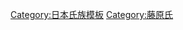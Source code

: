 {{Navbox
|bodyclass=hlist

|name=藤原氏長者
|title=[[file:SagariFuji.png|20px|下藤紋]] [[藤氏長者]]
|groupstyle=text-align:center
|group1=飛鳥時代
|list1=
*[[藤原鎌足]]{{smaller| 669}}
*[[中臣意美麻呂]]{{smaller| 669-698}}
|group2=奈良時代
|list2=
*[[藤原不比等]]{{smaller| 698-720}}
*[[藤原房前]]{{smaller| 720-737}}
*[[藤原武智麻呂]]{{smaller| 737}}
*[[藤原豐成]]{{smaller| 737-757}}
*[[藤原仲麻呂]]{{smaller| 757-764}}
*藤原豐成{{smaller| 764-766}}
*[[藤原永手]]{{smaller| 766-771}}
*[[藤原良繼]]{{smaller| 771-777}}
*[[藤原魚名]]{{smaller| 778-782}}
*[[藤原田麻呂]]{{smaller| 782-783}}
*[[藤原是公]]{{smaller| 783-789}}
|group3=平安時代
|list3=
*[[藤原繼繩]]{{smaller| 789-796}}
*[[藤原內麻呂]]{{smaller| 796-812}}
*[[藤原園人]]{{smaller| 812-818}}
*[[藤原冬嗣]]{{smaller| 818-826}}
*[[藤原緒嗣]]{{smaller| 826-843}}
*[[藤原良房]]{{smaller| 843-872}}
*[[藤原基經]]{{smaller| 872-891}}
*[[藤原良世]]{{smaller| 891-897}}
*[[藤原時平]]{{smaller| 897-909}}
*[[藤原忠平]]{{smaller| 909-949}}
*[[藤原實賴]]{{smaller| 949-970}}
*[[藤原伊尹]]{{smaller| 970-972}}
*[[藤原賴忠]]{{smaller| 972-974}}
*[[藤原兼通]]{{smaller| 974-977}}
*[[藤原賴忠]]{{smaller| 977-986}}
*[[藤原兼家]]{{smaller| 986-990}}
*[[藤原道隆]]{{smaller| 990-995}}
*[[藤原道兼]]{{smaller| 995}}
*[[藤原道長]]{{smaller| 995-1017}}
*[[藤原賴通]]{{smaller| 1017-1064}}
*[[藤原教通]]{{smaller| 1064-1075}}
*[[藤原師實]]{{smaller| 1075-1094}}
*[[藤原師通]]{{smaller| 1094-1098}}
*[[藤原忠實]]{{smaller| 1098-1121}}
*[[藤原忠通]]{{smaller| 1121-1150}}
*[[藤原賴長]]{{smaller| 1150-1156}}
*藤原忠通{{smaller| 1156-1158}}
*[[近衛基實]]{{smaller| 1158-1166}}
*[[藤原基房|松殿基房]]{{smaller| 1166-1179}}
*[[近衛基通]]{{smaller| 1179-1183}}
*[[松殿師家]]{{smaller| 1183-1184}}
*近衛基通{{smaller| 1184-1186}}
|group4=鎌倉時代
|list4=
*[[九條兼實]]{{smaller| 1186-1196}}
*[[近衛基通]]{{smaller| 1196-1202}}
*[[九條良經]]{{smaller| 1202-1206}}
*[[近衛家實]]{{smaller| 1206-1221}}
*[[九條道家]]{{smaller| 1221}}
*近衛家實{{smaller| 1221-1228}}
*九條道家{{smaller| 1228-1231}}
*[[九條教實]]{{smaller| 1231-1235}}
*九條道家{{smaller| 1235-1237}}
*[[近衛兼經]]{{smaller| 1237-1242}}
*[[二條良實]]{{smaller| 1242-1246}}
*[[一條實經]]{{smaller| 1246-1247}}
*近衛兼經{{smaller| 1247-1252}}
*[[鷹司兼平]]{{smaller| 1252-1261}}
*二條良實{{smaller| 1261-1265}}
*[[一條實經]]{{smaller| 1265-1267}}
*[[近衛基平]]{{smaller| 1267-1268}}
*[[鷹司基忠]]{{smaller| 1268-1273}}
*[[九條忠家]]{{smaller| 1273-1274}}
*[[一條家經]]{{smaller| 1274-1275}}
*鷹司兼平{{smaller| 1275-1287}}
*[[二條師忠]]{{smaller| 1287-1289}}
*[[近衛家基]]{{smaller| 1289-1291}}
*[[九條忠教]]{{smaller| 1291-1293}}
*[[近衛家基]]{{smaller| 1293-1296}}
*[[鷹司兼忠]]{{smaller| 1296-1299}}
*[[二條兼基]]{{smaller| 1299-1305}}
*[[九條師教]]{{smaller| 1305-1308}}
*[[鷹司冬平]]{{smaller| 1308-1313}}
*[[近衛家平]]{{smaller| 1313-1315}}
*鷹司冬平{{smaller| 1315-1316}}
*[[二條道平]]{{smaller| 1316-1318}}
*[[一條內經]]{{smaller| 1318-1323}}
*[[九條房實]]{{smaller| 1323-1324}}
*鷹司冬平{{smaller| 1324-1327}}
*二條道平{{smaller| 1327-1330}}
*[[近衛經忠]]{{smaller| 1330}}
*[[鷹司冬教]]{{smaller| 1330-1333}}
|group5=南北朝時代
|list5=
*二條道平{{smaller| 1333-1334}}
*近衛經忠{{smaller| 1334-1337}}
*[[近衛基嗣]]{{smaller| 1337-1338}}
*[[一條經通]]{{smaller| 1338-1342}}
*[[九條道教]]{{smaller| 1342}}
*[[鷹司師平]]{{smaller| 1342-1346}}
*[[二條良基]]{{smaller| 1346-1358}}
*[[九條經教]]{{smaller| 1358-1361}}
*[[近衛道嗣]]{{smaller| 1361-1363}}
*二條良基{{smaller| 1363-1367}}
*[[鷹司冬通]]{{smaller| 1367-1369}}
*[[二條師良]]{{smaller| 1369-1375}}
*[[九條忠基]]{{smaller| 1375-1379}}
*[[二條師嗣]]{{smaller| 1379-1382}}
*二條良基{{smaller| 1382-1387}}
*[[近衛兼嗣]]{{smaller| 1387-1388}}
*二條良基{{smaller| 1388}}
*二條師嗣{{smaller| 1388-1394}}
|group6=室町時代
|list6=
*[[一條經嗣]]{{smaller| 1394-1398}}
*[[二條師嗣]]{{smaller| 1398-1399}}
*一條經嗣{{smaller| 1399-1408}}
*[[近衛忠嗣]]{{smaller| 1408-1409}}
*[[二條滿基]]{{smaller| 1409-1410}}
*一條經嗣{{smaller| 1410-1418}}
*[[九條滿家]]{{smaller| 1418-1424}}
*[[二條持基]]{{smaller| 1424-1432}}
*[[一條兼良]]{{smaller| 1432}}
*[[二條持基]]{{smaller| 1432-1445}}
*[[近衛房嗣]]{{smaller| 1445-1447}}
*一條兼良{{smaller| 1447-1453}}
*[[鷹司房平]]{{smaller| 1454-1455}}
*[[二條持通]]{{smaller| 1455-1458}}
*[[一條教房]]{{smaller| 1458-1463}}
*[[二條持通]]{{smaller| 1463-1467}}
*一條兼良{{smaller| 1467-1470}}
*[[二條政嗣]]{{smaller| 1470-1476}}
*[[九條政基]]{{smaller| 1476-1479}}
*[[近衛政家]]{{smaller| 1479-1483}}
*[[鷹司政平]]{{smaller| 1483-1487}}
*[[九條政忠]]{{smaller| 1487-1488}}
*[[一條冬良]]{{smaller| 1488-1493}}
*[[近衛尚通]]{{smaller| 1493-1497}}
|group7=戰國時代
|list7=
*[[二條尚基]]{{smaller| 1497}}
*一條冬良{{smaller| 1497-1501}}
*[[九條尚經]]{{smaller| 1501-1513}}
*[[近衛尚通]]{{smaller| 1513-1514}}
*[[鷹司兼輔]]{{smaller| 1514-1518}}
*[[二條尹房]]{{smaller| 1518-1525}}
*[[近衛稙家]]{{smaller| 1525-1533}}
*[[九條稙通]]{{smaller| 1533-1534}}
*二條尹房{{smaller| 1534-1536}}
*近衛稙家{{smaller| 1536-1542}}
*[[鷹司忠冬]]{{smaller| 1542-1545}}
*[[一條房通]]{{smaller| 1545-1548}}
*[[二條晴良]]{{smaller| 1548-1553}}
*[[一條兼冬]]{{smaller| 1553-1554}}
*[[近衛前久]]{{smaller| 1554-1568}}
|group8=安土桃山時代
|list8=
*二條晴良{{smaller| 1568-1578}}
*[[九條兼孝]]{{smaller| 1578-1581}}
*[[一條內基]]{{smaller| 1581-1584}}
*[[二條昭實]]{{smaller| 1584-1585}}
|group9=江戶時代
|list9=
*九條兼孝{{smaller| 1600-1604}}
*[[近衛信尹]]{{smaller| 1605-1606}}
*[[鷹司信房]]{{smaller| 1606-1608}}
*[[九條幸家|九條忠榮]]{{smaller| 1608-1612}}
*[[鷹司信尚]]{{smaller| 1612-1615}}
*[[二條昭實]]{{smaller| 1615-1619}}
*九條忠榮{{smaller| 1619-1623}}
*[[近衛信尋]]{{smaller| 1623-1629}}
*[[一條昭良|一條兼遐]]{{smaller| 1629-1635}}
*[[二條康道]]{{smaller| 1635-1647}}
*[[九條道房]]{{smaller| 1647}}
*一條昭良{{smaller| 1647-1651}}
*[[近衛尚嗣]]{{smaller| 1651-1653}}
*[[二條光平]]{{smaller| 1653-1664}}
*[[鷹司房輔]]{{smaller| 1664-1682}}
*[[一條冬經]]{{smaller| 1682-1690}}
*[[近衛基熙]]{{smaller| 1690-1703}}
*[[鷹司兼熙]]{{smaller| 1703-1707}}
*[[近衛家熈]]{{smaller| 1707-1711}}
*[[九條輔實]]{{smaller| 1711-1722}}
*[[二條綱平]]{{smaller| 1722-1726}}
*[[近衛家久]]{{smaller| 1726-1736}}
*[[二條吉忠]]{{smaller| 1736-1737}}
*[[一條兼香]]{{smaller| 1737-1746}}
*[[一條道香]]{{smaller| 1746-1757}}
*[[近衛內前]]{{smaller| 1757-1778}}
*[[九條尚實]]{{smaller| 1778-1787}}
*[[鷹司輔平]]{{smaller| 1787-1791}}
*[[一條輝良]]{{smaller| 1791-1795}}
*[[鷹司政熙]]{{smaller| 1795-1814}}
*[[一條忠良]]{{smaller| 1814-1823}}
*[[鷹司政通]]{{smaller| 1823-1856}}
*[[九條尚忠]]{{smaller| 1856-1862}}
*[[近衛忠熙]]{{smaller| 1862-1863}}
*[[鷹司輔熙]]{{smaller| 1863}}
*[[二條齊敬]]{{smaller| 1864-1867}}
*[[九條道孝]]{{smaller| 1868-1871}}
}}<noinclude>
[[Category:日本氏族模板]]
[[Category:藤原氏]]</noinclude>